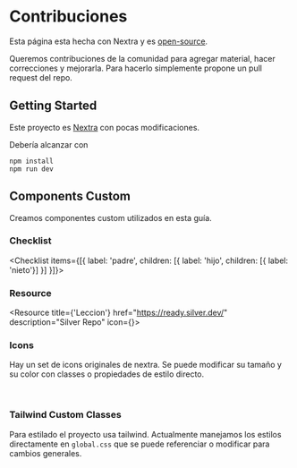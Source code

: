 
# Contribuciones

Esta página esta hecha con Nextra y es [open-source](https://github.com/conanbatt/interview-ready-docs).

Queremos contribuciones de la comunidad para agregar material, hacer correcciones y mejorarla. Para hacerlo simplemente propone un pull request del repo.

## Getting Started

Este proyecto es [Nextra](nextra.site/docs) con pocas modificaciones.

Debería alcanzar con
```
npm install
npm run dev
```

## Components Custom

Creamos componentes custom utilizados en esta guía.

### Checklist

<Checklist items={[{ label: 'padre', children: [{ label: 'hijo', children: [{ label: 'nieto'}] }] }]}>
</Checklist>

### Resource

<Resource title={'Leccion'} href="https://ready.silver.dev/" description="Silver Repo" icon={<LinkIcon className="color-4" />}>
</Resource>

### Icons

Hay un set de icons originales de nextra. Se puede modificar su tamaño y su color con classes o propiedades de estilo directo.

<br />

<div style={{ display: 'flex' }}>
  <LinkIcon className="color-1" style={{ width: 40 }}/>
  <LinkIcon className="color-2" style={{ width: 40 }}/>
  <LinkIcon className="color-3" style={{ width: 40 }}/>
  <LinkIcon className="color-4" style={{ width: 40 }}/>
  <LinkIcon className="color-5" style={{ width: 40 }}/>
</div>

### Tailwind Custom Classes

Para estilado el proyecto usa tailwind.
Actualmente manejamos los estilos directamente en ```global.css``` que se puede referenciar o modificar para cambios generales.

